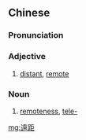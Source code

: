{{also|远距}}
==Chinese==
{{zh-forms|s=远距}}

===Pronunciation===
{{zh-pron
|m=yuǎnjù
|cat=a,n
}}

===Adjective===
{{zh-adj}}

# [[distant]], [[remote]]

===Noun===
{{zh-noun}}

# [[remoteness]], [[tele-]]

[[mg:遠距]]
